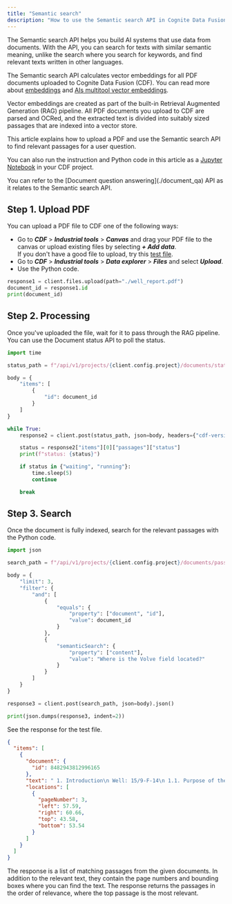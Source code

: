 ```yaml
---
title: "Semantic search"
description: "How to use the Semantic search API in Cognite Data Fusion (CDF) to find relevant passages in PDF documents using AI and vector embeddings."
---
```


The Semantic search API helps you build AI systems that use data from documents. With the API, you can search for texts with similar semantic meaning, unlike the search where you search for keywords, and find relevant texts written in other languages.

The Semantic search API calculates vector embeddings for all PDF documents uploaded to Cognite Data Fusion (CDF). You can read more about [embeddings](https://platform.openai.com/docs/guides/embeddings) and [AIs multitool vector embeddings](https://cloud.google.com/blog/topics/developers-practitioners/meet-ais-multitool-vector-embeddings).

Vector embeddings are created as part of the built-in Retrieval Augmented Generation (RAG) pipeline. All PDF documents you upload to CDF are parsed and OCRed, and the extracted text is divided into suitably sized passages that are indexed into a vector store.

This article explains how to upload a PDF and use the Semantic search API to find relevant passages for a user question.

You can also run the instruction and Python code in this article as a [Jupyter Notebook](./semantic_search.ipynb) in your CDF project.

<Info>
You can refer to the [Document question answering](./document_qa) API as it relates to the Semantic search API.
</Info>

## Step 1. Upload PDF

You can upload a PDF file to CDF one of the following ways:

- Go to **_CDF_** > **_Industrial tools_** > **_Canvas_** and drag your PDF file to the canvas or upload existing files by selecting **_+ Add data_**.  
  If you don't have a good file to upload, try this [test file](./well_report.pdf).
- Go to **_CDF_** > **_Industrial tools_** > **_Data explorer_** > **_Files_** and select **_Upload_**.
- Use the Python code.

```python
response1 = client.files.upload(path="./well_report.pdf")
document_id = response1.id
print(document_id)
```

## Step 2. Processing

Once you've uploaded the file, wait for it to pass through the RAG pipeline. You can use the Document status API to poll the status.

```python
import time

status_path = f"/api/v1/projects/{client.config.project}/documents/status"

body = {
    "items": [
        {
            "id": document_id
        }
    ]
}

while True:
    response2 = client.post(status_path, json=body, headers={"cdf-version": "beta"}).json()

    status = response2["items"][0]["passages"]["status"]
    print(f"status: {status}")

    if status in {"waiting", "running"}:
        time.sleep(5)
        continue

    break
```

## Step 3. Search

Once the document is fully indexed, search for the relevant passages with the Python code.

```python
import json

search_path = f"/api/v1/projects/{client.config.project}/documents/passages/search"

body = {
    "limit": 3,
    "filter": {
        "and": [
            {
                "equals": {
                    "property": ["document", "id"],
                    "value": document_id
                }
            },
            {
                "semanticSearch": {
                    "property": ["content"],
                    "value": "Where is the Volve field located?"
                }
            }
        ]
    }
}

response3 = client.post(search_path, json=body).json()

print(json.dumps(response3, indent=2))
```

See the response for the test file.

```json
{
  "items": [
    {
      "document": {
        "id": 8482943812996165
      },
      "text": " 1. Introduction\n Well: 15/9-F-14\n 1.1. Purpose of the project\n Volve is an oil field located in the southern part of the North Sea approximately eight kilometres north of Sleipner \u00d8st. The sea depth is approximately 90 metres. The development concept is a jack-up processing and drilling facility and a vessel for storing stabilized oil.\n The reservoir contains oil in a combined stratigraphic and structural trap with Jurassic and Triassic sandstones in the Hugin formation. The western part of the structure is heavily faulted and it is uncertain if there is communication across the faults.\n Volve will be recovered by water injection.\n The rich gas will be transported to Sleipner A and exported onwards from there.\n Well F-14 is designed as an oil producer in the Volve development drilling program. The F-14 well is the second oil producer on the Volve Field. The well is located in a structural high position on the crest of the structure 800m up flank of the NO 15/9-19A discovery well.\n Main objectives:\n To establish an oil production well draining the northern and northwest flank of the Volve structure, the reservoir being the Hugin Formation.\n The upper fault block will be pressure supported by water injection in the F-4 and the F-5 Injection wells, whereas the lower fault block will receive support only from F-5.\n Other objectives:\n Collect data for planning of future wells and optimalization of production and well design.\n \ufffd \ufffd Collect pressure data.\n \ufffd \ufffd Logs, inclusive velocity.\n \ufffd \ufffd Stratigraphy, lithology, reservoir data.\n 3",
      "locations": [
        {
          "pageNumber": 3,
          "left": 57.59,
          "right": 60.66,
          "top": 43.58,
          "bottom": 53.54
        }
      ]
    }
  ]
}
```

The response is a list of matching passages from the given documents. In addition to the relevant text, they contain the page numbers and bounding boxes where you can find the text. The response returns the passages in the order of relevance, where the top passage is the most relevant.
